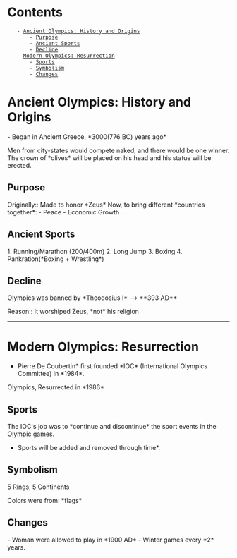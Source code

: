 = Contents =
    - [[#Ancient Olympics: History and Origins|Ancient Olympics: History and Origins]]
        - [[#Ancient Olympics: History and Origins#Purpose|Purpose]]
        - [[#Ancient Olympics: History and Origins#Ancient Sports|Ancient Sports]]
        - [[#Ancient Olympics: History and Origins#Decline|Decline]]
    - [[#Modern Olympics: Resurrection|Modern Olympics: Resurrection]]
        - [[#Modern Olympics: Resurrection#Sports|Sports]]
        - [[#Modern Olympics: Resurrection#Symbolism|Symbolism]]
        - [[#Modern Olympics: Resurrection#Changes|Changes]]

= Ancient Olympics: History and Origins =
- Began in Ancient Greece, *3000(776 BC) years ago*

Men from city-states would compete naked, and there would be one winner. The crown of *olives* will be placed on his head and his statue will be erected.

== Purpose ==
Originally:: Made to honor *Zeus*
Now, to bring different *countries together*:
- Peace
- Economic Growth

== Ancient Sports ==

1. Running/Marathon (200/400m)
2. Long Jump
3. Boxing
4. Pankration(*Boxing + Wrestling*)

== Decline ==
Olympics was banned by *Theodosius I* --> **393 AD**

Reason:: It worshiped Zeus, *not* his religion

----

= Modern Olympics: Resurrection =

*Pierre De Coubertin* first founded *IOC* (International Olympics Committee) in *1984*.

Olympics, Resurrected in *1986*

== Sports ==
The IOC's job was to *continue and discontinue* the sport events in the Olympic games.

*Sports will be added and removed through time*.

== Symbolism ==
5 Rings, 5 Continents
{{https://www.google.com/url?sa=i&url=https%3A%2F%2Fwww.pngwing.com%2Fen%2Ffree-png-nsqol&psig=AOvVaw07t4Gmwz81ztqvr7dnJGR7&ust=1612443666142000&source=images&cd=vfe&ved=0CAIQjRxqFwoTCPCbhOjize4CFQAAAAAdAAAAABAO}}

Colors were from: *flags*

== Changes ==
- Woman were allowed to play in *1900 AD*
- Winter games every *2* years.

